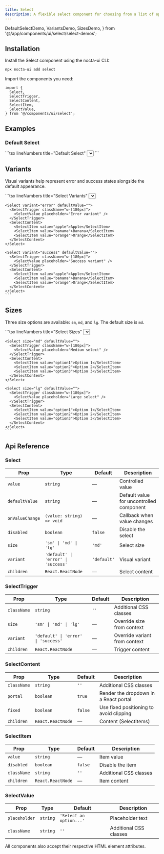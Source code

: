 ```yaml
---
title: Select
description: A flexible select component for choosing from a list of options with multiple sizes and dark mode support
---
```


  DefaultSelectDemo,
  VariantsDemo,
  SizesDemo,
} from '@/app/components/ui/select/select-demos';

## Installation


<Steps>
<Step>
Install the Select component using the nocta-ui CLI:

```bash lineNumbers title="Terminal"
npx nocta-ui add select
```
</Step>
<Step>
Import the components you need:

```tsx lineNumbers title="Import"
import {
  Select,
  SelectTrigger,
  SelectContent,
  SelectItem,
  SelectValue,
} from '@/components/ui/select';
```
</Step>
</Steps>

## Examples

### Default Select

<DocsTabs defaultValue="preview">
  <DocsTab value="preview" lineNumbers title="Preview">
    <DefaultSelectDemo />
  </DocsTab>
  <DocsTab value="code" lineNumbers title="Code">
    ```tsx lineNumbers title="Default Select"
    <Select defaultValue="">
      <SelectTrigger className="w-[180px]">
        <SelectValue placeholder="Select a fruit" />
      </SelectTrigger>
      <SelectContent>
        <SelectItem value="apple">Apple</SelectItem>
        <SelectItem value="banana">Banana</SelectItem>
        <SelectItem value="orange">Orange</SelectItem>
        <SelectItem value="grape">Grape</SelectItem>
        <SelectItem value="pineapple">Pineapple</SelectItem>
      </SelectContent>
    </Select>
    ```
  </DocsTab>
</DocsTabs>

## Variants

Visual variants help represent error and success states alongside the default appearance.

<DocsTabs defaultValue="preview">
  <DocsTab value="preview" lineNumbers title="Preview">
    <VariantsDemo />
  </DocsTab>
  <DocsTab value="code" lineNumbers title="Code">
    ```tsx lineNumbers title="Select Variants"
    <Select variant="default" defaultValue="">
      <SelectTrigger className="w-[180px]">
        <SelectValue placeholder="Default variant" />
      </SelectTrigger>
      <SelectContent>
        <SelectItem value="apple">Apple</SelectItem>
        <SelectItem value="banana">Banana</SelectItem>
        <SelectItem value="orange">Orange</SelectItem>
      </SelectContent>
    </Select>

    <Select variant="error" defaultValue="">
      <SelectTrigger className="w-[180px]">
        <SelectValue placeholder="Error variant" />
      </SelectTrigger>
      <SelectContent>
        <SelectItem value="apple">Apple</SelectItem>
        <SelectItem value="banana">Banana</SelectItem>
        <SelectItem value="orange">Orange</SelectItem>
      </SelectContent>
    </Select>

    <Select variant="success" defaultValue="">
      <SelectTrigger className="w-[180px]">
        <SelectValue placeholder="Success variant" />
      </SelectTrigger>
      <SelectContent>
        <SelectItem value="apple">Apple</SelectItem>
        <SelectItem value="banana">Banana</SelectItem>
        <SelectItem value="orange">Orange</SelectItem>
      </SelectContent>
    </Select>
    ```
  </DocsTab>
</DocsTabs>

## Sizes

Three size options are available: `sm`, `md`, and `lg`. The default size is `md`.

<DocsTabs defaultValue="preview">
  <DocsTab value="preview" lineNumbers title="Preview">
    <SizesDemo />
  </DocsTab>
  <DocsTab value="code" lineNumbers title="Code">
    ```tsx lineNumbers title="Select Sizes"
    <Select size="sm" defaultValue="">
      <SelectTrigger className="w-[180px]">
        <SelectValue placeholder="Small select" />
      </SelectTrigger>
      <SelectContent>
        <SelectItem value="option1">Option 1</SelectItem>
        <SelectItem value="option2">Option 2</SelectItem>
        <SelectItem value="option3">Option 3</SelectItem>
      </SelectContent>
    </Select>

    <Select size="md" defaultValue="">
      <SelectTrigger className="w-[180px]">
        <SelectValue placeholder="Medium select" />
      </SelectTrigger>
      <SelectContent>
        <SelectItem value="option1">Option 1</SelectItem>
        <SelectItem value="option2">Option 2</SelectItem>
        <SelectItem value="option3">Option 3</SelectItem>
      </SelectContent>
    </Select>

    <Select size="lg" defaultValue="">
      <SelectTrigger className="w-[180px]">
        <SelectValue placeholder="Large select" />
      </SelectTrigger>
      <SelectContent>
        <SelectItem value="option1">Option 1</SelectItem>
        <SelectItem value="option2">Option 2</SelectItem>
        <SelectItem value="option3">Option 3</SelectItem>
      </SelectContent>
    </Select>
    ```
  </DocsTab>
</DocsTabs>

## Api Reference

### Select

| Prop | Type | Default | Description |
|------|------|---------|-------------|
| `value` | `string` | — | Controlled value |
| `defaultValue` | `string` | — | Default value for uncontrolled component |
| `onValueChange` | `(value: string) => void` | — | Callback when value changes |
| `disabled` | `boolean` | `false` | Disable the select |
| `size` | `'sm' \| 'md' \| 'lg'` | `'md'` | Select size |
| `variant` | `'default' \| 'error' \| 'success'` | `'default'` | Visual variant |
| `children` | `React.ReactNode` | — | Select content |

### SelectTrigger

| Prop | Type | Default | Description |
|------|------|---------|-------------|
| `className` | `string` | `''` | Additional CSS classes |
| `size` | `'sm' \| 'md' \| 'lg'` | — | Override size from context |
| `variant` | `'default' \| 'error' \| 'success'` | — | Override variant from context |
| `children` | `React.ReactNode` | — | Trigger content |

### SelectContent

| Prop | Type | Default | Description |
|------|------|---------|-------------|
| `className` | `string` | `''` | Additional CSS classes |
| `portal` | `boolean` | `true` | Render the dropdown in a React portal |
| `fixed` | `boolean` | `false` | Use fixed positioning to avoid clipping |
| `children` | `React.ReactNode` | — | Content (SelectItems) |

### SelectItem

| Prop | Type | Default | Description |
|------|------|---------|-------------|
| `value` | `string` | — | Item value |
| `disabled` | `boolean` | `false` | Disable the item |
| `className` | `string` | `''` | Additional CSS classes |
| `children` | `React.ReactNode` | — | Item content |

### SelectValue

| Prop | Type | Default | Description |
|------|------|---------|-------------|
| `placeholder` | `string` | `'Select an option...'` | Placeholder text |
| `className` | `string` | `''` | Additional CSS classes |

All components also accept their respective HTML element attributes.
